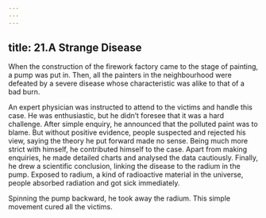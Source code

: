 ```yaml
---
---
---
```

title: 21.A Strange Disease
---






When the construction of the firework factory came to the stage of painting, a pump was put in. Then, all the painters in the neighbourhood were defeated by a severe disease whose characteristic was alike to that of a bad burn.

An expert physician was instructed to attend to the victims and handle this case. He was enthusiastic, but he didn’t foresee that it was a hard challenge. After simple enquiry, he announced that the polluted paint was to blame. But without positive evidence, people suspected and rejected his view, saying the theory he put forward made no sense. Being much more strict with himself, he contributed himself to the case. Apart from making enquiries, he made detailed charts and analysed the data cautiously. Finally, he drew a scientific conclusion, linking the disease to the radium in the pump. Exposed to radium, a kind of radioactive material in the universe, people absorbed radiation and got sick immediately.

Spinning the pump backward, he took away the radium. This simple movement cured all the victims.